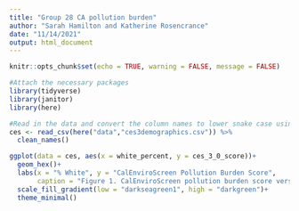 ```yaml
---
title: "Group 28 CA pollution burden"
author: "Sarah Hamilton and Katherine Rosencrance"
date: "11/14/2021"
output: html_document
---
```


```r
knitr::opts_chunk$set(echo = TRUE, warning = FALSE, message = FALSE)

#Attach the necessary packages
library(tidyverse)
library(janitor)
library(here)
```

```r
#Read in the data and convert the column names to lower snake case using clean_names()
ces <- read_csv(here("data","ces3demographics.csv")) %>%
  clean_names()
```
```r
ggplot(data = ces, aes(x = white_percent, y = ces_3_0_score))+
  geom_hex()+
  labs(x = "% White", y = "CalEnviroScreen Pollution Burden Score",
       caption = "Figure 1. CalEnviroScreen pollution burden score versus percentage of population that is white. \n The percentage of the population that is white is plotted on the x axis, with the CalEnviroScreen \n pollution burden score plotted on the y axis. The color indicates the count of census tracts that \n correspond to each point, with lighter shades of blue indicating higher counts of census tracts.")+
  scale_fill_gradient(low = "darkseagreen1", high = "darkgreen")+
  theme_minimal()
```

